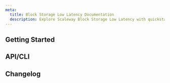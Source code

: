 ```yaml
---
meta:
  title: Block Storage Low Latency Documentation
  description: Explore Scaleway Block Storage Low Latency with quickstart guides, how-tos, and more.
---
```



<ProductHeader
   productName="Block Storage Low Latency"
   productLogo="blockStorage"
   description="Block Storage Low Latency offers scalable, non-volatile disks for Scaleway Instances. Enhance performance with high IOPS, low latency, and scalability."
   url="/storage/block/quickstart/"
   label="Block Storage Quickstart"
/>

## Getting Started

<Grid>
    <SummaryCard
        title="Quickstart"
        icon="rocket"
        description="Learn to create Block Storage volumes, attach, and mount them to a Scaleway Instance in a few easy steps."
        label="View Quickstart"
        url="/storage/block/quickstart/"
    />
    <SummaryCard
        title="Concepts"
        icon="info"
        description="Master core concepts for a deeper understanding of Block Storage Low Latency."
        label="View Concepts"
        url="/storage/block/concepts/"
    />
    <SummaryCard
        title="How-Tos"
        icon="help-circle-outline"
        description="Learn to use Block Storage Low Latency through the Scaleway console."
        label="View How-Tos"
        url="/storage/block/how-to/"
    />
</Grid>


## API/CLI

<Grid>
    <DefaultCard
        title="Managing a Block Storage volume"
        url="/storage/block/api-cli/managing-a-volume/"
        label="Read more"
    />
    <DefaultCard
        title="Unmounting a Block Storage volume"
        url="/storage/block/api-cli/unmounting-a-volume/"
        label="Read more"
    />
</Grid>


<ClickableBanner
    productLogo="cli"
    title="Block Storage API"
    description="Manage Block Storage using the Scaleway API."
    url="https://www.scaleway.com/en/developers/api/block/"
    label="Go to Block Storage API"
/>

## Changelog

<ChangelogList
    productName="block-storage"
    numberOfChanges={3}
/>

